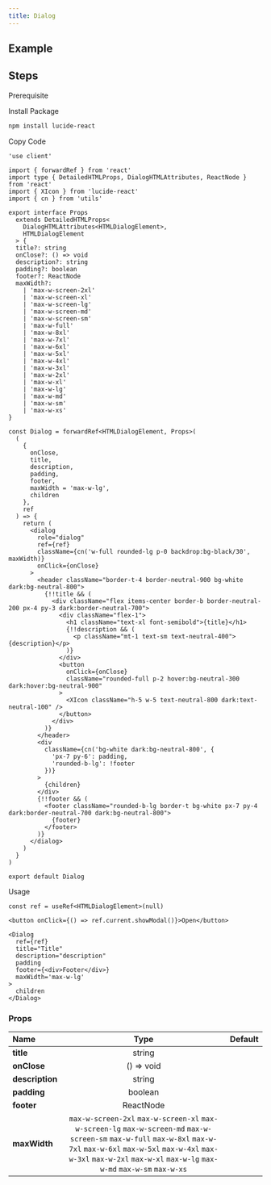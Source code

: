 ```yaml
---
title: Dialog
---
```


## Example

<Storybook url="https://workshop.kidow.me/?path=/docs/components-dialog-v1--docs" />

## Steps

<Steps>

<Step>Prerequisite</Step>

<Blocks>
  <ModalBlock icon="utils" name="cn" slug="/utils/cn" />
</Blocks>

<Step>Install Package</Step>

```bash
npm install lucide-react
```

<Step>Copy Code</Step>

```tsx title="components/Dialog/index.tsx"
'use client'

import { forwardRef } from 'react'
import type { DetailedHTMLProps, DialogHTMLAttributes, ReactNode } from 'react'
import { XIcon } from 'lucide-react'
import { cn } from 'utils'

export interface Props
  extends DetailedHTMLProps<
    DialogHTMLAttributes<HTMLDialogElement>,
    HTMLDialogElement
  > {
  title?: string
  onClose?: () => void
  description?: string
  padding?: boolean
  footer?: ReactNode
  maxWidth?:
    | 'max-w-screen-2xl'
    | 'max-w-screen-xl'
    | 'max-w-screen-lg'
    | 'max-w-screen-md'
    | 'max-w-screen-sm'
    | 'max-w-full'
    | 'max-w-8xl'
    | 'max-w-7xl'
    | 'max-w-6xl'
    | 'max-w-5xl'
    | 'max-w-4xl'
    | 'max-w-3xl'
    | 'max-w-2xl'
    | 'max-w-xl'
    | 'max-w-lg'
    | 'max-w-md'
    | 'max-w-sm'
    | 'max-w-xs'
}

const Dialog = forwardRef<HTMLDialogElement, Props>(
  (
    {
      onClose,
      title,
      description,
      padding,
      footer,
      maxWidth = 'max-w-lg',
      children
    },
    ref
  ) => {
    return (
      <dialog
        role="dialog"
        ref={ref}
        className={cn('w-full rounded-lg p-0 backdrop:bg-black/30', maxWidth)}
        onClick={onClose}
      >
        <header className="border-t-4 border-neutral-900 bg-white dark:bg-neutral-800">
          {!!title && (
            <div className="flex items-center border-b border-neutral-200 px-4 py-3 dark:border-neutral-700">
              <div className="flex-1">
                <h1 className="text-xl font-semibold">{title}</h1>
                {!!description && (
                  <p className="mt-1 text-sm text-neutral-400">{description}</p>
                )}
              </div>
              <button
                onClick={onClose}
                className="rounded-full p-2 hover:bg-neutral-300 dark:hover:bg-neutral-900"
              >
                <XIcon className="h-5 w-5 text-neutral-800 dark:text-neutral-100" />
              </button>
            </div>
          )}
        </header>
        <div
          className={cn('bg-white dark:bg-neutral-800', {
            'px-7 py-6': padding,
            'rounded-b-lg': !footer
          })}
        >
          {children}
        </div>
        {!!footer && (
          <footer className="rounded-b-lg border-t bg-white px-7 py-4 dark:border-neutral-700 dark:bg-neutral-800">
            {footer}
          </footer>
        )}
      </dialog>
    )
  }
)

export default Dialog
```

<Step>Usage</Step>

```tsx
const ref = useRef<HTMLDialogElement>(null)

<button onClick={() => ref.current.showModal()}>Open</button>

<Dialog
  ref={ref}
  title="Title"
  description="description"
  padding
  footer={<div>Footer</div>}
  maxWidth='max-w-lg'
>
  children
</Dialog>
```

</Steps>

### Props

| Name            |                                                                                                                        Type                                                                                                                        | Default |
| :-------------- | :------------------------------------------------------------------------------------------------------------------------------------------------------------------------------------------------------------------------------------------------: | :-----: |
| **title**       |                                                                                                                       string                                                                                                                       |         |
| **onClose**     |                                                                                                                     () => void                                                                                                                     |         |
| **description** |                                                                                                                       string                                                                                                                       |         |
| **padding**     |                                                                                                                      boolean                                                                                                                       |         |
| **footer**      |                                                                                                                     ReactNode                                                                                                                      |         |
| **maxWidth**    | `max-w-screen-2xl` `max-w-screen-xl` `max-w-screen-lg` `max-w-screen-md` `max-w-screen-sm` `max-w-full` `max-w-8xl` `max-w-7xl` `max-w-6xl` `max-w-5xl` `max-w-4xl` `max-w-3xl` `max-w-2xl` `max-w-xl` `max-w-lg` `max-w-md` `max-w-sm` `max-w-xs` |         |
